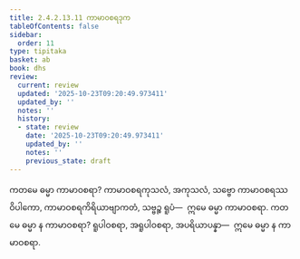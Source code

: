 ```yaml
---
title: 2.4.2.13.11 ကာမာဝစရဒုက
tableOfContents: false
sidebar:
  order: 11
type: tipitaka
basket: ab
book: dhs
review:
  current: review
  updated: '2025-10-23T09:20:49.973411'
  updated_by: ''
  notes: ''
  history:
  - state: review
    date: '2025-10-23T09:20:49.973411'
    updated_by: ''
    notes: ''
    previous_state: draft
---
```



<ReviewStatus review={frontmatter.review} showDetails={true} />

<HypothesisAnnotation frontmatter={frontmatter} />

<DynamicBreadcrumb />

<Division number="1601" book="dhs" e="ch" v="29" p="297">

<Paragraph number="2312" book="dhs">
ကတမေ ဓမ္မာ ကာမာဝစရာ? ကာမာဝစရကုသလံ, အကုသလံ, သဗ္ဗော ကာမာဝစရဿ ဝိပါကော, ကာမာဝစရကိရိယာဗျာကတံ, သဗ္ဗဉ္စ ရူပံ—  ဣမေ ဓမ္မာ ကာမာဝစရာ.
</Paragraph>

</Division>
<Division number="1602" book="dhs" e="ch" v="29" p="297">

<Paragraph number="2313" book="dhs">
ကတမေ ဓမ္မာ န ကာမာဝစရာ? ရူပါဝစရာ, အရူပါဝစရာ, အပရိယာပန္နာ—  ဣမေ ဓမ္မာ န ကာမာဝစရာ.
</Paragraph>
</Division>
